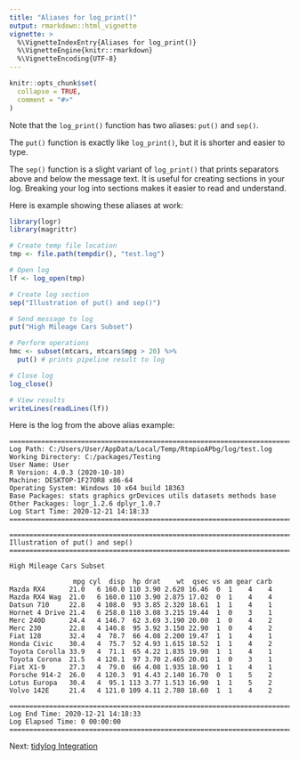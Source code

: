 ```yaml
---
title: "Aliases for log_print()"
output: rmarkdown::html_vignette
vignette: >
  %\VignetteIndexEntry{Aliases for log_print()}
  %\VignetteEngine{knitr::rmarkdown}
  %\VignetteEncoding{UTF-8}
---
```


```r
knitr::opts_chunk$set(
  collapse = TRUE,
  comment = "#>"
)
```
Note that the `log_print()` function has two aliases: `put()` and `sep()`.  

The `put()` function is exactly like `log_print()`, but it is shorter
and easier to type. 

The `sep()` function is a slight variant of `log_print()`
that prints separators above and below the message text.  It is useful for 
creating sections in your log.  Breaking your log into sections makes it easier
to read and understand.

Here is example showing these aliases at work:

```r
library(logr)
library(magrittr)

# Create temp file location
tmp <- file.path(tempdir(), "test.log")

# Open log
lf <- log_open(tmp)

# Create log section
sep("Illustration of put() and sep()")

# Send message to log
put("High Mileage Cars Subset")

# Perform operations
hmc <- subset(mtcars, mtcars$mpg > 20) %>% 
  put() # prints pipeline result to log

# Close log
log_close()

# View results
writeLines(readLines(lf))

```

Here is the log from the above alias example:

```
========================================================================= 
Log Path: C:/Users/User/AppData/Local/Temp/RtmpioAPbg/log/test.log 
Working Directory: C:/packages/Testing 
User Name: User 
R Version: 4.0.3 (2020-10-10) 
Machine: DESKTOP-1F27OR8 x86-64 
Operating System: Windows 10 x64 build 18363 
Base Packages: stats graphics grDevices utils datasets methods base
Other Packages: logr_1.2.6 dplyr_1.0.7 
Log Start Time: 2020-12-21 14:18:33 
========================================================================= 

========================================================================= 
Illustration of put() and sep() 
========================================================================= 

High Mileage Cars Subset 

                mpg cyl  disp  hp drat    wt  qsec vs am gear carb
Mazda RX4      21.0   6 160.0 110 3.90 2.620 16.46  0  1    4    4
Mazda RX4 Wag  21.0   6 160.0 110 3.90 2.875 17.02  0  1    4    4
Datsun 710     22.8   4 108.0  93 3.85 2.320 18.61  1  1    4    1
Hornet 4 Drive 21.4   6 258.0 110 3.08 3.215 19.44  1  0    3    1
Merc 240D      24.4   4 146.7  62 3.69 3.190 20.00  1  0    4    2
Merc 230       22.8   4 140.8  95 3.92 3.150 22.90  1  0    4    2
Fiat 128       32.4   4  78.7  66 4.08 2.200 19.47  1  1    4    1
Honda Civic    30.4   4  75.7  52 4.93 1.615 18.52  1  1    4    2
Toyota Corolla 33.9   4  71.1  65 4.22 1.835 19.90  1  1    4    1
Toyota Corona  21.5   4 120.1  97 3.70 2.465 20.01  1  0    3    1
Fiat X1-9      27.3   4  79.0  66 4.08 1.935 18.90  1  1    4    1
Porsche 914-2  26.0   4 120.3  91 4.43 2.140 16.70  0  1    5    2
Lotus Europa   30.4   4  95.1 113 3.77 1.513 16.90  1  1    5    2
Volvo 142E     21.4   4 121.0 109 4.11 2.780 18.60  1  1    4    2

========================================================================= 
Log End Time: 2020-12-21 14:18:33 
Log Elapsed Time: 0 00:00:00 
========================================================================= 
```

Next: [tidylog Integration](https://logr.r-sassy.org/articles/logr-tidylog.html)
